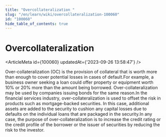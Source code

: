 ```yaml
---
title: "Overcollateralization "
slug: "/en/learn/wiki/overcollateralization-100060"
id: "100060"
hide_table_of_contents: true
---
```



# Overcollateralization 

<ArticleMeta id={100060} updatedAt={'2023-09-26 13:58:47'} />
<div className='border-solid border-b border-t-0 my-4 border-[var(--ifm-color-gray-300)]' />

Over-collateralization (OC) is the provision of collateral that is worth more than enough to cover potential losses in cases of default.For example, a business owner seeking a loan could offer property or equipment worth 10% or 20% more than the amount being borrowed. Over-collateralization may be used by companies issuing bonds for the same reason.In the financial services industry, over-collateralization is used to offset the risk in products such as mortgage-backed securities. In this case, additional assets are added to the security to cushion any capital losses due to defaults on the individual loans that are packaged in the security.In any case, the purpose of over-collateralization is to increase the credit rating or the credit profile of the borrower or the issuer of securities by reducing the risk to the investor.
